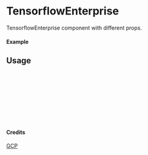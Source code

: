 
<Meta of={TensorflowEnterprise} title="GCP/TensorflowEnterprise" />

# TensorflowEnterprise

TensorflowEnterprise component with different props.

#### Example

<Canvas of={TensorflowEnterprise.Primary} />

## Usage

```ts
import { TensorflowEnterprise } from "yadl-ui";

const Example = () => {
  return (
      <TensorflowEnterprise />
  );
};

export default Example;
```

#### Credits
[GCP](https://cloud.google.com/icons)
